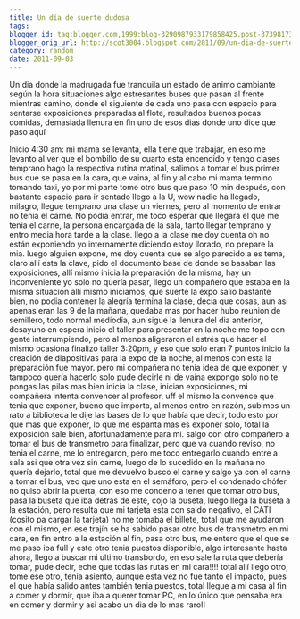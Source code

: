 ```yaml
---
title: Un día de suerte dudosa
tags:
blogger_id: tag:blogger.com,1999:blog-3290987933179858425.post-3739817379099048302
blogger_orig_url: http://scot3004.blogspot.com/2011/09/un-dia-de-suerte-dudosa.html
category: random
date: 2011-09-03
---
```


Un dia donde la madrugada fue tranquila
un estado de animo cambiante según la hora situaciones algo estresantes
buses que pasan al frente mientras camino, donde el siguiente de cada uno pasa con espacio para sentarse
exposiciones preparadas al flote, resultados buenos
pocas comidas, demasiada llenura
en fin uno de esos dias donde uno dice que paso aquí

Inicio
4:30 am: mi mama se levanta, ella tiene que trabajar, en eso me levanto al ver que el bombillo de su cuarto esta encendido y tengo clases temprano
hago la respectiva rutina matinal, salimos a tomar el bus
primer bus que se pasa en la cara, que vaina, al fin y al cabo mi mama termino tomando taxi, yo por mi parte tome otro bus que paso 10 min después, con bastante espacio para ir sentado
llego a la U, wow nadie ha llegado, milagro, llegue temprano una clase un viernes, pero al momento de entrar no tenia el carne. No podía entrar, me toco esperar que llegara el que me tenia el carne, la persona encargada de la sala, tanto llegar temprano y entro media hora tarde a la clase.
llego a la clase me doy cuenta oh no están exponiendo
yo internamente diciendo estoy llorado, no prepare la mia. luego alguien expone, me doy cuenta que se algo parecido a es tema, claro allí esta la clave, pido el documento base de donde se basaban las exposiciones, allí mismo inicia la preparación  de la misma, hay un inconveniente yo solo no quería pasar, llego un compañero que estaba en la misma situación allí mismo iniciamos, que suerte la expo salio bastante bien, no podia contener la alegría
termina la clase, decía que cosas, aun asi apenas eran las 9 de la mañana, quedaba mas por hacer
hubo reunion de semillero, todo normal
mediodía, aun sigue la llenura del dia anterior, desayuno en espera
inicio el taller para presentar en la noche me topo con gente interrumpiendo, pero al menos aligeraron el estrés que hacer el mismo ocasiona
finalizo taller 3:20pm, y eso que solo eran 7 puntos
inicio la creación de diapositivas para la expo de la noche, al menos con esta la preparación fue mayor. pero mi compañera no tenia idea de que exponer, y tampoco quería hacerlo solo pude decirle ni de vaina expongo solo no te pongas las pilas mas bien
inicia la clase, inician exposiciones, mi compañera intenta convencer al profesor, uff el mismo la convence que tenia que exponer, bueno que importa, al menos entro en razón, subimos un rato a biblioteca le dije las bases de lo que había que decir, todo esto por que mas que exponer, lo que me espanta mas es exponer solo, total la exposición sale bien, afortunadamente para mi.
salgo con otro compañero a tomar el bus de transmetro para finalizar, pero que va cuando reviso, no tenia el carne, me lo entregaron, pero me toco entregarlo cuando entre a sala asi que otra vez sin carne, luego de lo sucedido en la mañana no quería dejarlo, total que me devuelvo busco el carne y salgo ya con el carne a tomar el bus, veo que uno esta en el semáforo, pero el condenado chófer no quiso abrir la puerta, con eso me condeno a tener que  tomar otro bus, pasa la buseta que iba detrás de este, cojo la buseta, luego llega la buseta a la estación, pero resulta que mi tarjeta esta con saldo negativo, el CATI (cosito pa cargar la tarjeta) no me tomaba el billete, total que me ayudaron con el mismo, en ese trajín se ha sabido pasar otro bus de transmetro en mi cara, en fin entro a la estación al fin, pasa otro bus, me entero que el que se me paso iba full y este otro tenia puestos disponible, algo interesante hasta ahora, llego a buscar mi ultimo transbordo, en eso sale la ruta que debería  tomar, pude decir, eche que todas las rutas en mi cara!!!! total allí llego otro, tome ese otro, tenia asiento, aunque esta vez no fue tanto el impacto, pues el que había salido antes también tenia puestos, total llegue a mi casa al fin a comer y dormir, que iba a querer  tomar PC, en lo único que pensaba era en comer y dormir y asi acabo un dia de lo mas raro!!
